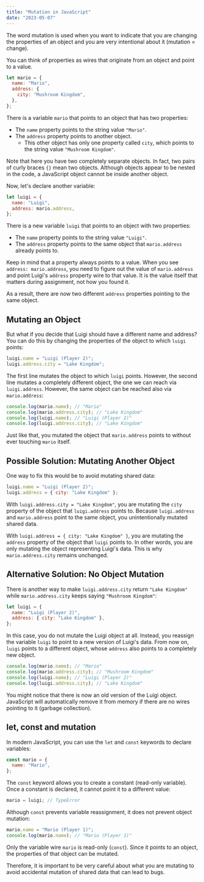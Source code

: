 ```yaml
---
title: "Mutation in JavaScript"
date: "2023-05-07"
---
```


The word mutation is used when you want to indicate that you are changing the properties of an object and you are very intentional about it (mutation = change).

You can think of properties as wires that originate from an object and point to a value.

```js
let mario = {
  name: "Mario",
  address: {
    city: "Mushroom Kingdom",
  },
};
```

There is a variable `mario` that points to an object that has two properties:

- The `name` property points to the string value `"Mario"`.
- The `address` property points to another object.
  - This other object has only one property called `city`, which points to the string value `"Mushroom Kingdom"`.

Note that here you have two completely separate objects. In fact, two pairs of curly braces `{}` mean two objects. Although objects appear to be nested in the code, a JavaScript object cannot be inside another object.

Now, let's declare another variable:

```js
let luigi = {
  name: "Luigi",
  address: mario.address,
};
```

There is a new variable `luigi` that points to an object with two properties:

- The `name` property points to the string value `"Luigi"`.
- The `address` property points to the same object that `mario.address` already points to.

Keep in mind that a property always points to a value. When you see `address: mario.address`, you need to figure out the value of `mario.address` and point Luigi's `address` property wire to that value. It is the value itself that matters during assignment, not how you found it.

As a result, there are now two different `address` properties pointing to the same object.

## Mutating an Object

But what if you decide that Luigi should have a different name and address? You can do this by changing the properties of the object to which `luigi` points:

```js
luigi.name = "Luigi (Player 2)";
luigi.address.city = "Lake Kingdom";
```

The first line mutates the object to which `luigi` points. However, the second line mutates a completely different object, the one we can reach via `luigi.address`. However, the same object can be reached also via `mario.address`:

```js
console.log(mario.name); // "Mario"
console.log(mario.address.city); // "Lake Kingdom"
console.log(luigi.name); // "Luigi (Player 2)"
console.log(luigi.address.city); // "Lake Kingdom"
```

Just like that, you mutated the object that `mario.address` points to without ever touching `mario` itself.

## Possible Solution: Mutating Another Object

One way to fix this would be to avoid mutating shared data:

```js
luigi.name = "Luigi (Player 2)";
luigi.address = { city: "Lake Kingdom" };
```

With `luigi.address.city = "Lake Kingdom"`, you are mutating the `city` property of the object that `luigi.address` points to. Because `luigi.address` and `mario.address` point to the same object, you unintentionally mutated shared data.

With `luigi.address = { city: "Lake Kingdom" }`, you are mutating the `address` property of the object that `luigi` points to. In other words, you are only mutating the object representing Luigi's data. This is why `mario.address.city` remains unchanged.

## Alternative Solution: No Object Mutation

There is another way to make `luigi.address.city` return `"Lake Kingdom"` while `mario.address.city` keeps saying `"Mushroom Kingdom"`:

```js
let luigi = {
  name: "Luigi (Player 2)",
  address: { city: "Lake Kingdom" },
};
```

In this case, you do not mutate the Luigi object at all. Instead, you reassign the variable `luigi` to point to a new version of Luigi's data. From now on, `luigi` points to a different object, whose `address` also points to a completely new object.

```js
console.log(mario.name); // "Mario"
console.log(mario.address.city); // "Mushroom Kingdom"
console.log(luigi.name); // "Luigi (Player 2)"
console.log(luigi.address.city); // "Lake Kingdom"
```

You might notice that there is now an old version of the Luigi object. JavaScript will automatically remove it from memory if there are no wires pointing to it (garbage collection).

## let, const and mutation

In modern JavaScript, you can use the `let` and `const` keywords to declare variables:

```js
const mario = {
  name: "Mario",
};
```

The `const` keyword allows you to create a constant (read-only variable). Once a constant is declared, it cannot point it to a different value:

```js
mario = luigi; // TypeError
```

Although `const` prevents variable reassignment, it does not prevent object mutation:

```js
mario.name = "Mario (Player 1)";
console.log(mario.name); // "Mario (Player 1)"
```

Only the variable wire `mario` is read-only (`const`). Since it points to an object, the properties of that object can be mutated.

Therefore, it is important to be very careful about what you are mutating to avoid accidental mutation of shared data that can lead to bugs.
